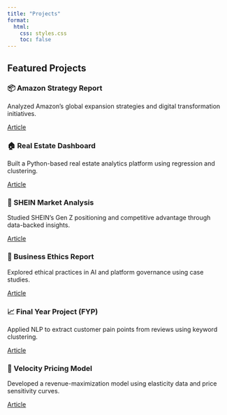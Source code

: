 ```yaml
---
title: "Projects"
format:
  html:
    css: styles.css
    toc: false
---
```


<div class="page-section fade-in">

## Featured Projects

<div class="project-grid">

<div class="project-card">
  <h3>📦 Amazon Strategy Report</h3>
  <p>Analyzed Amazon's global expansion strategies and digital transformation initiatives.</p>
  <a href="Amazon.pdf" class="btn-main">Article</a>
</div>

<div class="project-card">
  <h3>🏠 Real Estate Dashboard</h3>
  <p>Built a Python-based real estate analytics platform using regression and clustering.</p>
  <a href="Real Estate.pdf" class="btn-main">Article</a>
</div>

<div class="project-card">
  <h3>👗 SHEIN Market Analysis</h3>
  <p>Studied SHEIN’s Gen Z positioning and competitive advantage through data-backed insights.</p>
  <a href="SHEIN.pdf" class="btn-main">Article</a>
</div>

<div class="project-card">
  <h3>🧠 Business Ethics Report</h3>
  <p>Explored ethical practices in AI and platform governance using case studies.</p>
  <a href="Business Ethics Report.pdf" class="btn-main">Article</a>
</div>

<div class="project-card">
  <h3>📈 Final Year Project (FYP)</h3>
  <p>Applied NLP to extract customer pain points from reviews using keyword clustering.</p>
  <a href="FYP.pdf" class="btn-main">Article</a>
</div>

<div class="project-card">
  <h3>🚀 Velocity Pricing Model</h3>
  <p>Developed a revenue-maximization model using elasticity data and price sensitivity curves.</p>
  <a href="Velocity.pdf" class="btn-main">Article</a>
</div>

</div>
</div>
